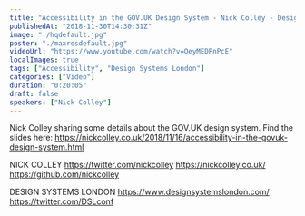 ```yaml
---
title: "Accessibility in the GOV.UK Design System - Nick Colley - Design Systems London"
publishedAt: "2018-11-30T14:30:31Z"
image: "./hqdefault.jpg"
poster: "./maxresdefault.jpg"
videoUrl: "https://www.youtube.com/watch?v=OeyMEDPnPcE"
localImages: true
tags: ["Accessibility", "Design Systems London"]
categories: ["Video"]
duration: "0:20:05"
draft: false
speakers: ["Nick Colley"]
---
```


Nick Colley sharing some details about the GOV.UK design system.
Find the slides here: https://nickcolley.co.uk/2018/11/16/accessibility-in-the-govuk-design-system.html

NICK COLLEY
https://twitter.com/nickcolley
https://nickcolley.co.uk/
https://github.com/nickcolley

DESIGN SYSTEMS LONDON
https://www.designsystemslondon.com/
https://twitter.com/DSLconf
